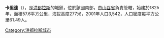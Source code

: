 '''卡里達'''（{{lang-es|Caridad}}），是[[洪都拉斯|洪都拉斯]]的城鎮，位於該國南部，由[[山谷省_(洪都拉斯)|山谷省]]負責管轄，始建於1825年，面積57.6平方公里，海拔高度277米，2001年人口3,542，人口密度每平方公里61.49人。

{{coord|13|50|N|87|41|W|source:itwiki_region:HN|display=title}}

{{Honduras-geo-stub}}
[[Category:洪都拉斯城市|Category:洪都拉斯城市]]